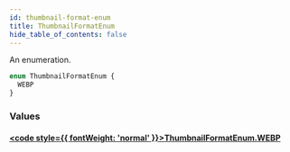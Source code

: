 ```yaml
---
id: thumbnail-format-enum
title: ThumbnailFormatEnum
hide_table_of_contents: false
---
```








An enumeration.

```graphql
enum ThumbnailFormatEnum {
  WEBP
}
```


### Values

#### [<code style={{ fontWeight: 'normal' }}>ThumbnailFormatEnum.<b>WEBP</b></code>](#) 
> 
> 





